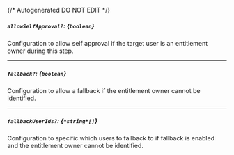 {/* Autogenerated DO NOT EDIT  */}
##### `allowSelfApproval?`: *{`boolean`}*
Configuration to allow self approval if the target user is an entitlement owner during this step.

---
##### `fallback?`: *{`boolean`}*
Configuration to allow a fallback if the entitlement owner cannot be identified.

---
##### `fallbackUserIds?`: *{`*string*[]`}*
Configuration to specific which users to fallback to if fallback is enabled and the entitlement owner cannot be identified.


